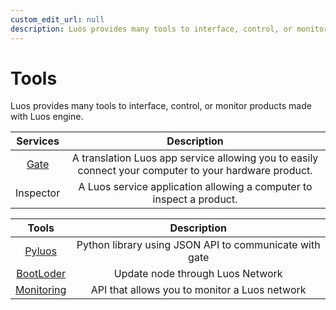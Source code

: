 ```yaml
---
custom_edit_url: null
description: Luos provides many tools to interface, control, or monitor products made with Luos engine.
---
```


# Tools

Luos provides many tools to interface, control, or monitor products made with Luos engine.

|          Services                 |                                       Description                                       |
| :----------------------------------: | :-------------------------------------------------------------------------------------: |
|       [Gate](/documentation/tools/gate)       | A translation Luos app service allowing you to easily connect your computer to your hardware product. |
| Inspector  | A Luos service application allowing a computer to inspect a product. |

|                Tools                 |                                       Description                                       |
| :----------------------------------: | :-------------------------------------------------------------------------------------: |
|     [Pyluos](/documentation/integrations/pyluos)     |                 Python library using JSON API to communicate with gate                  |
|    [BootLoder](/documentation/tools/bootloader)     |                            Update node through Luos Network                             |
| [Monitoring](/documentation/tools/monitoring) |                 API that allows you to monitor a Luos network                  |
